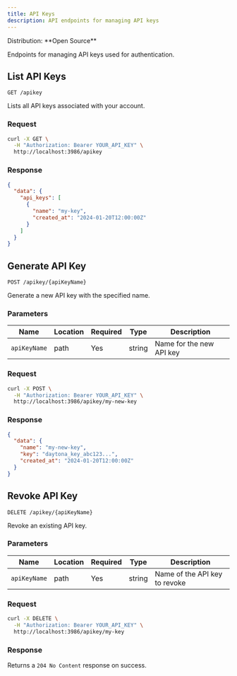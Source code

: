 ```yaml
---
title: API Keys
description: API endpoints for managing API keys
---
```



<Label>
  Distribution: **Open Source**
</Label>

Endpoints for managing API keys used for authentication.

## List API Keys

`GET /apikey`

Lists all API keys associated with your account.

### Request

```bash
curl -X GET \
  -H "Authorization: Bearer YOUR_API_KEY" \
  http://localhost:3986/apikey
```

### Response

```json
{
  "data": {
    "api_keys": [
      {
        "name": "my-key",
        "created_at": "2024-01-20T12:00:00Z"
      }
    ]
  }
}
```

## Generate API Key

`POST /apikey/{apiKeyName}`

Generate a new API key with the specified name.

### Parameters

| Name | Location | Required | Type | Description |
|------|----------|----------|------|-------------|
| `apiKeyName` | path | Yes | string | Name for the new API key |

### Request

```bash
curl -X POST \
  -H "Authorization: Bearer YOUR_API_KEY" \
  http://localhost:3986/apikey/my-new-key
```

### Response

```json
{
  "data": {
    "name": "my-new-key",
    "key": "daytona_key_abc123...",
    "created_at": "2024-01-20T12:00:00Z"
  }
}
```

## Revoke API Key

`DELETE /apikey/{apiKeyName}`

Revoke an existing API key.

### Parameters

| Name | Location | Required | Type | Description |
|------|----------|----------|------|-------------|
| `apiKeyName` | path | Yes | string | Name of the API key to revoke |

### Request

```bash
curl -X DELETE \
  -H "Authorization: Bearer YOUR_API_KEY" \
  http://localhost:3986/apikey/my-key
```

### Response

Returns a `204 No Content` response on success.
